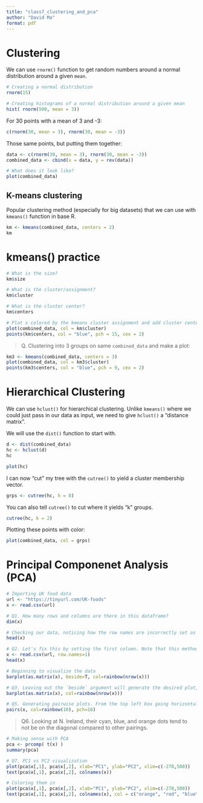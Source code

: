 ```yaml
---
title: "class7_clustering_and_pca"
author: "David Ma"
format: pdf
---
```


# Clustering

We can use `rnorm()` function to get random numbers around a normal distribution around a given `mean`.

```r
# Creating a normal distribution
rnorm(15)

# Creating histograms of a normal distribution around a given mean
hist( rnorm(500, mean = 3))
```

For 30 points with a mean of 3 and -3:

```r
c(rnorm(30, mean = 3), rnorm(30, mean = -3))
```

Those same points, but putting them together:

```r
data <- c(rnorm(30, mean = 3), rnorm(30, mean = -3))
combined_data <- cbind(x = data, y = rev(data))

# What does it look like?
plot(combined_data)
```
## K-means clustering

Popular clustering method (especially for big datasets) that we can use with `kmeans()` function in base R.

```r
km <- kmeans(combined_data, centers = 2)
km
```

# kmeans() practice

```r

# What is the size?
km$size

# What is the cluster/assignment?
km$cluster

# What is the cluster center?
km$centers
```

```r
# Plot x colored by the kmeans cluster assignment and add cluster centers as blue points
plot(combined_data, col = km$cluster)
points(km$centers, col = "blue", pch = 15, cex = 2)
```

> Q. Clustering into 3 groups on same `combined_data` and make a plot:

```r
km3 <- kmeans(combined_data, centers = 3)
plot(combined_data, col = km3$cluster)
points(km3$centers, col = "blue", pch = 9, cex = 2)
```

# Hierarchical Clustering

We can use `hclust()` for hierarchical clustering. Unlike `kmeans()` where we could just pass in our data as input, we need to give `hclust()` a "distance matrix".

We will use the `dist()` function to start with.

```r
d <- dist(combined_data)
hc <- hclust(d)
hc
```

```r
plot(hc)
```

I can now "cut" my tree with the `cutree()` to yield a cluster membership vector. 

```r
grps <- cutree(hc, h = 8)
```

You can also tell `cutree()` to cut where it yields "k" groups.

```r
cutree(hc, k = 2)
```

Plotting these points with color:

```r
plot(combined_data, col = grps)
```

# Principal Componenet Analysis (PCA)

```r
# Importing UK food data
url <- "https://tinyurl.com/UK-foods"
x <- read.csv(url)

# Q1. How many rows and columns are there in this dataframe?
dim(x)
```

```r
# Checking our data, noticing how the row names are incorrectly set as the first column
head(x)
```

```r
# Q2. Let's fix this by setting the first column. Note that this method is preferred, as it is less destructive than removing the first column, as rerunning this would begin to delete all your columns!
x <- read.csv(url, row.names=1)
head(x)
```

```r
# Beginning to visualize the data
barplot(as.matrix(x), beside=T, col=rainbow(nrow(x)))
```

```r
# Q3. Leaving out the `beside` argument will generate the desired plot, as it is FALSE by default 
barplot(as.matrix(x), col=rainbow(nrow(x)))

```

```r
# Q5. Generating pairwise plots. From the top left box going horizontal, England is the Y axis. Downwards, England is the X axis. Each dot is a food category. If the values from each pair is the same, they would lie on a straight diagonal line.
pairs(x, col=rainbow(10), pch=16)

```

> Q6. Looking at N. Ireland, their cyan, blue, and orange dots tend to not be on the diagonal compared to other pairings. 

```r
# Making sense with PCA
pca <- prcomp( t(x) )
summary(pca)
```

```r
# Q7. PC1 vs PC2 visualization
plot(pca$x[,1], pca$x[,2], xlab="PC1", ylab="PC2", xlim=c(-270,500))
text(pca$x[,1], pca$x[,2], colnames(x))
```

```r
# Coloring them in
plot(pca$x[,1], pca$x[,2], xlab="PC1", ylab="PC2", xlim=c(-270,500))
text(pca$x[,1], pca$x[,2], colnames(x), col = c("orange", "red", "blue", "green"))
```

